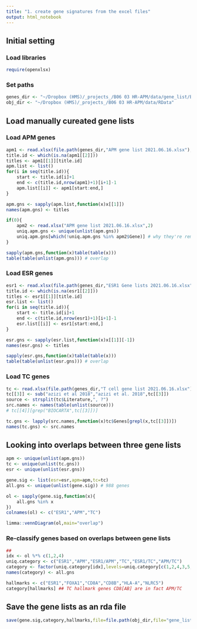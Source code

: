 ```yaml
---
title: "1. create gene signatures from the excel files"
output: html_notebook
---
```


## Initial setting
### Load libraries
```r
require(openxlsx)
```

### Set paths
```r
genes_dir <- "~/Dropbox (HMS)/_projects_/B06 03 HR-APM/data/gene_list/Big Gene List"
obj_dir <- "~/Dropbox (HMS)/_projects_/B06 03 HR-APM/data/RData"
```

## Load manually cureated gene lists
### Load APM genes
```r

apm1 <- read.xlsx(file.path(genes_dir,"APM gene list 2021.06.16.xlsx"),1,colNames=F)
title.id <- which(is.na(apm1[[2]]))
titles <- apm1[[1]][title.id]
apm.list <- list()
for(i in seq(title.id)){
	start <- title.id[i]+1	
	end <- c(title.id,nrow(apm1)+1)[i+1]-1
	apm.list[[i]] <- apm1[start:end,]
}

apm.gns <- sapply(apm.list,function(x)x[[1]])
names(apm.gns) <- titles

if(0){
	apm2 <- read.xlsx("APM gene list 2021.06.16.xlsx",2)
	uniq.apm.gns <- unique(unlist(apm.gns))
	uniq.apm.gns[which(!uniq.apm.gns %in% apm2$Gene)] # why they're removed?, H2AZ1, UBE2D2, UBE2D3
}

sapply(apm.gns,function(x)table(table(x)))
table(table(unlist(apm.gns))) # overlap
```

### Load ESR genes
```r
esr1 <- read.xlsx(file.path(genes_dir,"ESR1 Gene lists 2021.06.16.xlsx"),1,colNames=F)
title.id <- which(is.na(esr1[[2]]))
titles <- esr1[[1]][title.id]
esr.list <- list()
for(i in seq(title.id)){
	start <- title.id[i]+1	
	end <- c(title.id,nrow(esr1)+1)[i+1]-1
	esr.list[[i]] <- esr1[start:end,]
}

esr.gns <- sapply(esr.list,function(x)x[[1]][-1])
names(esr.gns) <- titles

sapply(esr.gns,function(x)table(table(x)))
table(table(unlist(esr.gns))) # overlap
```

### Load TC genes
```r
tc <- read.xlsx(file.path(genes_dir,"T cell gene list 2021.06.16.xlsx"),1,colNames=T)
tc[[3]] <- sub("azizi et al 2018","azizi et al. 2018",tc[[3]])
source <- strsplit(tc$Literature,", ?")
src.names <- names(table(unlist(source)))
# tc[[4]][grep("BIOCARTA",tc[[3]])]

tc.gns <- lapply(src.names,function(x)tc$Genes[grepl(x,tc[[3]])])
names(tc.gns) <- src.names
```

## Looking into overlaps between three gene lists

```r
apm <- unique(unlist(apm.gns))
tc <- unique(unlist(tc.gns))
esr <- unique(unlist(esr.gns))

gene.sig <- list(esr=esr,apm=apm,tc=tc)
all.gns <- unique(unlist(gene.sig)) # 988 genes

ol <- sapply(gene.sig,function(x){
	all.gns %in% x
})
colnames(ol) <- c("ESR1","APM","TC")

limma::vennDiagram(ol,main="overlap")
```

### Re-classify genes based on overlaps between gene lists
```r
##
idx <- ol %*% c(1,2,4)
uniq.category <- c("ESR1","APM","ESR1/APM","TC","ESR1/TC","APM/TC")
category <- factor(uniq.category[idx],levels=uniq.category[c(1,2,4,3,5,6)])
names(category) <- all.gns

hallmarks <- c("ESR1","FOXA1","CD8A","CD8B","HLA-A","NLRC5")
category[hallmarks] ## TC hallmark genes CD8[AB] are in fact APM/TC
```

## Save the gene lists as an rda file

```r
save(gene.sig,category,hallmarks,file=file.path(obj_dir,file="gene_list.rda"))
```

